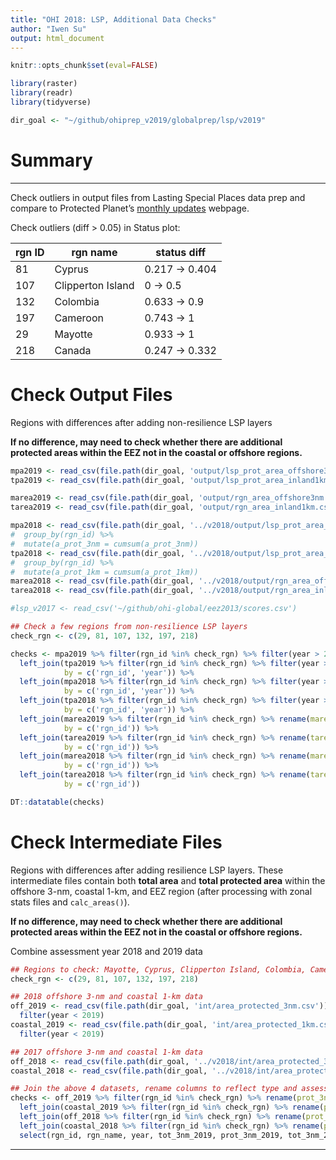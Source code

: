 ```yaml
---
title: "OHI 2018: LSP, Additional Data Checks"
author: "Iwen Su"
output: html_document
---
```


```r

knitr::opts_chunk$set(eval=FALSE)

library(raster)
library(readr)
library(tidyverse)

dir_goal <- "~/github/ohiprep_v2019/globalprep/lsp/v2019"
```

# Summary

***
Check outliers in output files from Lasting Special Places data prep and compare to Protected Planet's [monthly updates](https://www.protectedplanet.net/c/monthly-updates/) webpage. 

Check outliers (diff > 0.05) in Status plot:


rgn ID    |   rgn name  | status diff  
--------- | -------------- |------- 
  81      | Cyprus            |  0.217 -> 0.404
  107     | Clipperton Island |  0 -> 0.5    
  132     | Colombia          |  0.633 -> 0.9    
  197     | Cameroon          |  0.743 -> 1 
  29      | Mayotte           |  0.933 -> 1
  218     | Canada            | 0.247 -> 0.332

# Check Output Files

Regions with differences after adding non-resilience LSP layers

**If no difference, may need to check whether there are additional protected areas within the EEZ not in the coastal or offshore regions.**
``` r

mpa2019 <- read_csv(file.path(dir_goal, 'output/lsp_prot_area_offshore3nm.csv'))
tpa2019 <- read_csv(file.path(dir_goal, 'output/lsp_prot_area_inland1km.csv'))

marea2019 <- read_csv(file.path(dir_goal, 'output/rgn_area_offshore3nm.csv'))
tarea2019 <- read_csv(file.path(dir_goal, 'output/rgn_area_inland1km.csv'))

mpa2018 <- read_csv(file.path(dir_goal, '../v2018/output/lsp_prot_area_offshore3nm.csv')) #%>%
#  group_by(rgn_id) %>%
#  mutate(a_prot_3nm = cumsum(a_prot_3nm)) 
tpa2018 <- read_csv(file.path(dir_goal, '../v2018/output/lsp_prot_area_inland1km.csv')) # %>%
#  group_by(rgn_id) %>%
#  mutate(a_prot_1km = cumsum(a_prot_1km)) 
marea2018 <- read_csv(file.path(dir_goal, '../v2018/output/rgn_area_offshore3nm.csv'))
tarea2018 <- read_csv(file.path(dir_goal, '../v2018/output/rgn_area_inland1km.csv'))

#lsp_v2017 <- read_csv('~/github/ohi-global/eez2013/scores.csv') 

## Check a few regions from non-resilience LSP layers
check_rgn <- c(29, 81, 107, 132, 197, 218)

checks <- mpa2019 %>% filter(rgn_id %in% check_rgn) %>% filter(year > 2000) %>% rename(prot_3nm_2019 = a_prot_3nm) %>%
  left_join(tpa2019 %>% filter(rgn_id %in% check_rgn) %>% filter(year > 2000) %>% rename(prot_1km_2019 = a_prot_1km),
            by = c('rgn_id', 'year')) %>%
  left_join(mpa2018 %>% filter(rgn_id %in% check_rgn) %>% filter(year > 2000) %>% rename(prot_3nm_2018 = a_prot_3nm),
            by = c('rgn_id', 'year')) %>%
  left_join(tpa2018 %>% filter(rgn_id %in% check_rgn) %>% filter(year > 2000) %>% rename(prot_1km_2018 = a_prot_1km),
            by = c('rgn_id', 'year')) %>%
  left_join(marea2019 %>% filter(rgn_id %in% check_rgn) %>% rename(marea19 = area),
            by = c('rgn_id')) %>%
  left_join(tarea2019 %>% filter(rgn_id %in% check_rgn) %>% rename(tarea19 = area),
            by = c('rgn_id')) %>%
  left_join(marea2018 %>% filter(rgn_id %in% check_rgn) %>% rename(marea18 = area),
            by = c('rgn_id')) %>%
  left_join(tarea2018 %>% filter(rgn_id %in% check_rgn) %>% rename(tarea18 = area),
            by = c('rgn_id'))

DT::datatable(checks)
```

# Check Intermediate Files

Regions with differences after adding resilience LSP layers. These intermediate files contain both **total area** and **total protected area** within the offshore 3-nm, coastal 1-km, and EEZ region (after processing with zonal stats files and `calc_areas()`).

**If no difference, may need to check whether there are additional protected areas within the EEZ not in the coastal or offshore regions.**

Combine assessment year 2018 and 2019 data
```r

## Regions to check: Mayotte, Cyprus, Clipperton Island, Colombia, Cameroon, Canada 
check_rgn <- c(29, 81, 107, 132, 197, 218)

## 2018 offshore 3-nm and coastal 1-km data
off_2019 <- read_csv(file.path(dir_goal, 'int/area_protected_3nm.csv')) %>% 
  filter(year < 2019)
coastal_2019 <- read_csv(file.path(dir_goal, 'int/area_protected_1km.csv')) %>% 
  filter(year < 2019)

## 2017 offshore 3-nm and coastal 1-km data
off_2018 <- read_csv(file.path(dir_goal, '../v2018/int/area_protected_3nm.csv'))
coastal_2018 <- read_csv(file.path(dir_goal, '../v2018/int/area_protected_1km.csv')) 

## Join the above 4 datasets, rename columns to reflect type and assessment year, then summarize the change in values (or area of MPA)
checks <- off_2019 %>% filter(rgn_id %in% check_rgn) %>% rename(prot_3nm_2019 = a_prot_km2, tot_3nm_2019 = a_tot_km2) %>%
  left_join(coastal_2019 %>% filter(rgn_id %in% check_rgn) %>% rename(prot_1km_2019 = a_prot_km2, tot_1km_2019 = a_tot_km2), by = c('rgn_id', 'rgn_name', 'year')) %>%
  left_join(off_2018 %>% filter(rgn_id %in% check_rgn) %>% rename(prot_3nm_2018 = a_prot_km2, tot_3nm_2018 = a_tot_km2), by = c('rgn_id', 'rgn_name', 'year')) %>%
  left_join(coastal_2018 %>% filter(rgn_id %in% check_rgn) %>% rename(prot_1km_2018 = a_prot_km2, tot_1km_2018 = a_tot_km2), by = c('rgn_id', 'rgn_name', 'year')) %>% 
  select(rgn_id, rgn_name, year, tot_3nm_2019, prot_3nm_2019, tot_3nm_2018, prot_3nm_2018, tot_1km_2019, prot_1km_2019, tot_1km_2018, prot_1km_2018)

```

***



